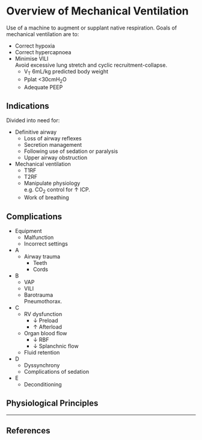 # Overview of Mechanical Ventilation

Use of a machine to augment or supplant native respiration. Goals of mechanical ventilation are to:

* Correct hypoxia
* Correct hypercapnoea
* Minimise VILI\
Avoid excessive lung stretch and cyclic recruitment-collapse.
    * V~T~ 6mL/kg predicted body weight
    * Pplat <30cmH~2~O
    * Adequate PEEP

## Indications

Divided into need for:

* Definitive airway
    * Loss of airway reflexes
    * Secretion management
    * Following use of sedation or paralysis
    * Upper airway obstruction
* Mechanical ventilation
    * T1RF
    * T2RF
    * Manipulate physiology\
    e.g. CO~2~ control for ↑ ICP.
    * Work of breathing

## Complications

* Equipment
    * Malfunction
    * Incorrect settings
* A
    * Airway trauma
        * Teeth
        * Cords
* B
    * VAP
    * VILI
    * Barotrauma\
    Pneumothorax.
* C
    * RV dysfunction
        * ↓ Preload
        * ↑ Afterload
    * Organ blood flow
        * ↓ RBF
        * ↓ Splanchnic flow
    * Fluid retention
* D
    * Dyssynchrony
    * Complications of sedation
* E
    * Deconditioning     

## Physiological Principles


---

## References